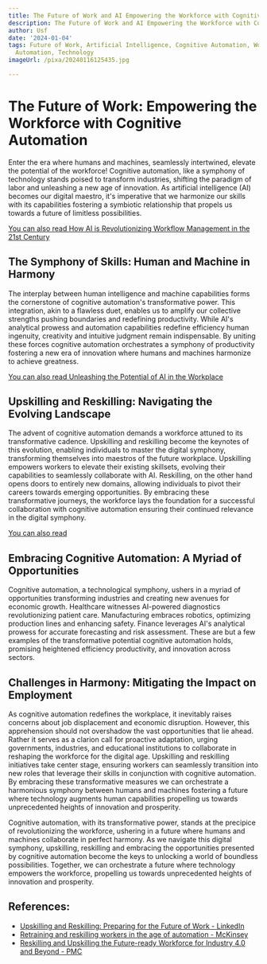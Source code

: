 ```yaml
---
title: The Future of Work and AI Empowering the Workforce with Cognitive Automation
description: The Future of Work and AI Empowering the Workforce with Cognitive Automation
author: Usf
date: '2024-01-04'
tags: Future of Work, Artificial Intelligence, Cognitive Automation, Workforce Empowerment,
  Automation, Technology
imageUrl: /pixa/20240116125435.jpg

---
```

# The Future  of Work: Empowering the Workforce with Cognitive Automation

Enter the era where humans and machines, seamlessly intertwined, elevate the potential of  the workforce! Cognitive automation, like a symphony of technology stands poised to transform industries, shifting  the paradigm  of labor and unleashing a new age of innovation. As artificial intelligence (AI) becomes our digital maestro,  it's imperative that we harmonize our skills with  its capabilities fostering a symbiotic relationship that propels us towards a future of limitless possibilities.

[You can also read How AI is Revolutionizing Workflow Management  in the 21st Century](How%20AI%20is%20Revolutionizing%20Workflow%20Management%20in%20the%2021st%20Century)


## The Symphony of Skills:  Human and Machine in Harmony

The interplay between human intelligence and machine capabilities forms the cornerstone of cognitive automation's transformative power. This integration, akin  to a flawless duet, enables us  to  amplify our collective strengths pushing boundaries and  redefining productivity. While AI's analytical  prowess and  automation capabilities redefine efficiency human ingenuity, creativity and intuitive judgment remain indispensable. By uniting these forces cognitive automation orchestrates a symphony of  productivity fostering a  new era of innovation where humans and machines harmonize to achieve greatness.

[You can also read Unleashing the  Potential  of AI in the Workplace](Unleashing%20the%20Potential%20of%20AI%20in%20the%20Workplace)


##  Upskilling and Reskilling: Navigating the  Evolving  Landscape

The advent of cognitive automation demands a workforce  attuned  to  its transformative cadence. Upskilling and reskilling become the  keynotes of this evolution, enabling individuals to master the digital symphony, transforming themselves into maestros of the  future workplace. Upskilling  empowers workers to elevate their existing skillsets, evolving their capabilities to seamlessly collaborate with AI. Reskilling,  on the  other hand opens doors to entirely new domains, allowing individuals to  pivot their careers towards emerging opportunities. By embracing these transformative journeys, the workforce lays the foundation for a successful collaboration with cognitive automation ensuring their  continued relevance in the digital symphony.

[You can also read ]()


## Embracing Cognitive Automation: A Myriad of Opportunities

Cognitive automation, a  technological symphony, ushers in a myriad  of opportunities transforming industries and creating new avenues for economic  growth. Healthcare witnesses AI-powered diagnostics revolutionizing patient care. Manufacturing embraces robotics, optimizing production lines and enhancing safety. Finance leverages AI's analytical prowess for accurate forecasting and risk  assessment. These are  but a  few  examples of the transformative potential cognitive automation holds,  promising heightened efficiency productivity, and innovation across sectors.

## Challenges  in Harmony: Mitigating the  Impact  on Employment

As cognitive automation redefines the workplace, it inevitably  raises concerns about  job displacement and economic disruption. However, this apprehension should not overshadow the vast opportunities that lie ahead. Rather it serves as a clarion  call for proactive adaptation, urging governments, industries, and  educational institutions to collaborate in reshaping the workforce  for the digital age.  Upskilling and reskilling initiatives take center stage, ensuring workers  can seamlessly transition into new roles that leverage their skills in conjunction with  cognitive automation.  By embracing these transformative  measures we can orchestrate a harmonious symphony between humans and machines fostering a  future where technology augments human capabilities propelling us towards unprecedented heights of innovation and prosperity.

Cognitive automation, with its transformative power, stands at the precipice of revolutionizing the workforce, ushering in a future where humans and machines collaborate in perfect harmony. As we navigate this digital symphony, upskilling, reskilling and embracing the opportunities presented by cognitive automation become the keys to unlocking a world of boundless possibilities. Together, we can orchestrate a future where technology empowers the  workforce, propelling  us towards unprecedented heights of innovation and prosperity.

## References:
- [Upskilling and Reskilling: Preparing for the Future of Work - LinkedIn](https://www.linkedin.com/pulse/upskilling-reskilling-preparing-future-work-spotterra)
- [Retraining and reskilling workers in the age of automation - McKinsey](https://www.mckinsey.com/featured-insights/future-of-work/retraining-and-reskilling-workers-in-the-age-of-automation)
- [Reskilling and Upskilling the Future-ready Workforce for Industry 4.0 and Beyond - PMC](https://www.ncbi.nlm.nih.gov/pmc/articles/PMC9278314/)
